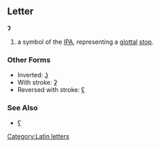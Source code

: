 ==Letter==
'''ʔ'''

#a symbol of the [[IPA]], representing a [[glottal]] [[stop]].
===Other Forms===
*Inverted: [[ʖ]]
*With stroke: [[ʡ]]
*Reversed with stroke: [[ʢ]]
===See Also===
*[[ʕ]]
[[Category:Latin letters]]